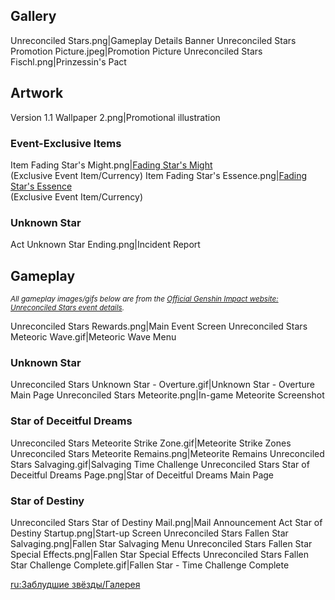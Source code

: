 {{Event Tabs
|subpage1 = Unknown Star
|subpage2 = Star of Deceitful Dreams
|subpage3 = Star of Destiny
}}
==Gallery==
<gallery>
Unreconciled Stars.png|Gameplay Details Banner
Unreconciled Stars Promotion Picture.jpeg|Promotion Picture
Unreconciled Stars Fischl.png|Prinzessin's Pact
</gallery>

==Artwork==
<gallery>
Version 1.1 Wallpaper 2.png|Promotional illustration
</gallery>

===Event-Exclusive Items===
<gallery>
Item Fading Star's Might.png|[[Fading Star's Might]]<br>(Exclusive Event Item/Currency)
Item Fading Star's Essence.png|[[Fading Star's Essence]]<br>(Exclusive Event Item/Currency)
</gallery>

===Unknown Star===
<gallery>
Act Unknown Star Ending.png|Incident Report
</gallery>

==Gameplay==
<small>''All gameplay images/gifs below are from the [https://genshin.hoyoverse.com/en/news/detail/6764 Official Genshin Impact website: Unreconciled Stars event details].''</small>
<gallery>
Unreconciled Stars Rewards.png|Main Event Screen
Unreconciled Stars Meteoric Wave.gif|Meteoric Wave Menu
</gallery>
===Unknown Star===
<small>{{Main|Unreconciled Stars/Unknown Star}}</small>
<gallery>
Unreconciled Stars Unknown Star - Overture.gif|Unknown Star - Overture Main Page
Unreconciled Stars Meteorite.png|In-game Meteorite Screenshot
</gallery>
===Star of Deceitful Dreams===
<small>{{Main|Unreconciled Stars/Star of Deceitful Dreams}}</small>
<gallery>
Unreconciled Stars Meteorite Strike Zone.gif|Meteorite Strike Zones
Unreconciled Stars Meteorite Remains.png|Meteorite Remains
Unreconciled Stars Salvaging.gif|Salvaging Time Challenge
Unreconciled Stars Star of Deceitful Dreams Page.png|Star of Deceitful Dreams Main Page
</gallery>
===Star of Destiny===
<small>{{Main|Unreconciled Stars/Star of Destiny}}</small>
<gallery>
Unreconciled Stars Star of Destiny Mail.png|Mail Announcement
Act Star of Destiny Startup.png|Start-up Screen
Unreconciled Stars Fallen Star Salvaging.png|Fallen Star Salvaging Menu
Unreconciled Stars Fallen Star Special Effects.png|Fallen Star Special Effects
Unreconciled Stars Fallen Star Challenge Complete.gif|Fallen Star - Time Challenge Complete
</gallery>

[[ru:Заблудшие звёзды/Галерея]]